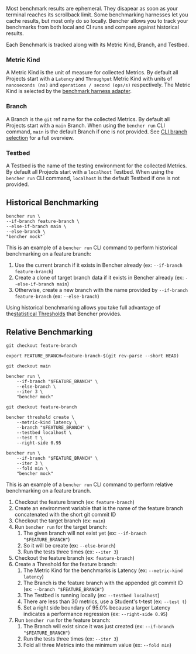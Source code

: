 Most benchmark results are ephemeral.
They disapear as soon as your terminal reaches its scrollback limit.
Some benchmarking harnesses let you cache results, but most only do so locally.
Bencher allows you to track your benchmarks from both local and CI runs and compare against historical results.

Each Benchmark is tracked along with its Metric Kind, Branch, and Testbed.

### Metric Kind
A Metric Kind is the unit of measure for collected Metrics.
By default all Projects start with a `Latency` and `Throughput` Metric Kind
with units of `nanoseconds (ns)` and `operations / second (ops/s)` respectively.
The Metric Kind is selected by the [benchmark harness adapter](/docs/explanation/adapters).

### Branch
A Branch is the `git` ref name for the collected Metrics.
By default all Projects start with a `main` Branch.
When using the `bencher run` CLI command, `main` is the default Branch if one is not provided.
See [CLI branch selection](/docs/explanation/cli-branch-selection) for a full overview.

### Testbed
A Testbed is the name of the testing environment for the collected Metrics.
By default all Projects start with a `localhost` Testbed.
When using the `bencher run` CLI command, `localhost` is the default Testbed if one is not provided.

## Historical Benchmarking

```
bencher run \
--if-branch feature-branch \
--else-if-branch main \
--else-branch \
"bencher mock"`
```

This is an example of a `bencher run` CLI command to perform historical benchmarking on a feature branch:

1. Use the current branch if it exists in Bencher already (ex: `--if-branch feature-branch`)
1. Create a clone of target branch data if it exists in Bencher already (ex: `--else-if-branch main`)
1. Otherwise, create a new branch with the name provided by `--if-branch feature-branch` (ex: `--else-branch`)

Using historical benchmarking allows you take full advantage of the[statistical Thresholds](/docs/explanation/thresholds)
that Bencher provides.

## Relative Benchmarking

```
git checkout feature-branch

export FEATURE_BRANCH=feature-branch-$(git rev-parse --short HEAD)

git checkout main

bencher run \
    --if-branch "$FEATURE_BRANCH" \
    --else-branch \
    --iter 3 \
    "bencher mock"

git checkout feature-branch

bencher threshold create \
    --metric-kind latency \
    --branch "$FEATURE_BRANCH" \
    --testbed localhost \
    --test t \
    --right-side 0.95

bencher run \
    --if-branch "$FEATURE_BRANCH" \
    --iter 3 \
    --fold min \
    "bencher mock"
```

This is an example of a `bencher run` CLI command to perform relative benchmarking on a feature branch.

1. Checkout the feature branch (ex: `feature-branch`)
1. Create an environment variable that is the name of the feature branch concatenated with the short git commit ID
1. Checkout the target branch (ex: `main`)
1. Run `bencher run` for the target branch:
    1. The given branch will not exist yet (ex: `--if-branch "$FEATURE_BRANCH"`)
    1. So it will be create (ex: `--else-branch`)
    1. Run the tests three times (ex: `--iter 3`)
1. Checkout the feature branch (ex: `feature-branch`)
1. Create a Threshold for the feature branch:
    1. The Metric Kind for the benchmarks is Latency (ex: `--metric-kind latency`)
    1. The Branch is the feature branch with the appended git commit ID (ex: `--branch "$FEATURE_BRANCH"`)
    1. The Testbed is running locally (ex: `--testbed localhost`)
    1. There are less than 30 metrics, use a Student's t-test (ex: `--test t`)
    1. Set a right side boundary of 95.0% because a larger Latency indicates a performance regression (ex: `--right-side 0.95`)
1. Run `bencher run` for the feature branch:
    1. The Branch will exist since it was just created (ex: `--if-branch "$FEATURE_BRANCH"`)
    1. Run the tests three times (ex: `--iter 3`)
    1. Fold all three Metrics into the minimum value (ex: `--fold min`)
